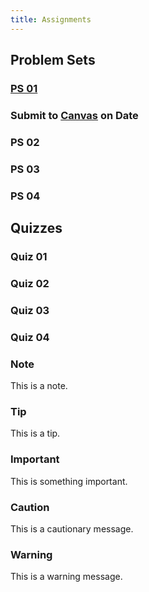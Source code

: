```yaml
---
title: Assignments
---
```


## Problem Sets

### [PS 01]()

::: {.callout-tip}
### Submit to [Canvas](https://canvas.uoregon.edu/courses/274682){target="_blank"} on Date
:::

### PS 02

### PS 03

### PS 04

## Quizzes

### Quiz 01

### Quiz 02

### Quiz 03

### Quiz 04

::: {.callout-note}
### Note
This is a note.
:::

::: {.callout-tip}
### Tip
This is a tip.
:::

::: {.callout-important}
### Important
This is something important.
:::

::: {.callout-caution}
### Caution
This is a cautionary message.
:::

::: {.callout-warning}
### Warning
This is a warning message.
:::
